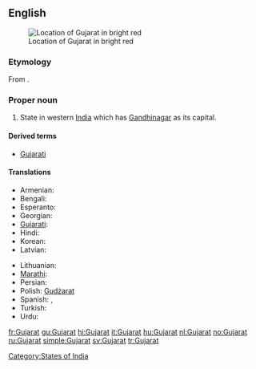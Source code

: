 ==English==
{{wikipedia}}
[[File:India-GUJARAT.svg|thumb|Location of Gujarat in bright red]]

===Etymology===
From {{etyl|gu}} {{term|ગુજરાત|lang=gu|sc=Gujr}}.

===Proper noun===
{{en-proper noun}}

# State in western [[India]] which has [[Gandhinagar]] as its capital.

====Derived terms====
* [[Gujarati]]

====Translations====
{{trans-top|state in India}}
* Armenian: {{t|hy|Գուջարաթ|tr=Guǰarat’|sc=Armn}}
* Bengali: {{t-|bn|গুজরাট|sc=Beng|xs=Bengali}}
* Esperanto: {{t|eo|Guĝarato|xs=Esperanto}}
* Georgian: {{t|ka|გუჯარათი|sc=Geor|xs=Georgian}}
* [[Gujarati]]: {{t+|gu|ગુજરાત|tr=gujarāt|sc=Gujr|xs=Gujarati}}
* Hindi: {{t+|hi|गुजरात|tr=gujarāt|xs=Hindi}}
* Korean: {{t|ko|구자라트 주|tr=gujaratteu ju|sc=Hang}}
* Latvian: {{t|lv|Gudžarāta|xs=Latvian}}
{{trans-mid}}
* Lithuanian: {{t|lt|Gudžaratas|m|xs=Lithuanian}}
* [[Marathi]]: {{t-|mr|गुजरात|tr=gujarāt|sc=Deva|xs=Marathi}}
* Persian: {{t|fa|گجرات|alt=گُجَرات|xs=Persian}}
* Polish: [[Gudżarat]] {{m}}
* Spanish: {{t|es|Guyarat}},  {{t-|es|Gujarat}}
* Turkish: {{t|tr|Gucerat}}
* Urdu: {{t|ur|گجرات|tr=gujarāt|xs=Urdu}}
{{trans-bottom}}

[[Category:States of India]]

[[fr:Gujarat]]
[[gu:Gujarat]]
[[hi:Gujarat]]
[[it:Gujarat]]
[[hu:Gujarat]]
[[nl:Gujarat]]
[[no:Gujarat]]
[[ru:Gujarat]]
[[simple:Gujarat]]
[[sv:Gujarat]]
[[tr:Gujarat]]